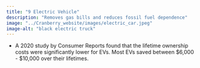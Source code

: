 ```yaml
---
title: "9 Electric Vehicle"
description: "Removes gas bills and reduces fossil fuel dependence"
image: "../Cranberry_website/images/electric_car.jpeg"
image-alt: "black electric truck"
---
```


-   A 2020 study by Consumer Reports found that the lifetime ownership costs were significantly lower for EVs. Most EVs saved between \$6,000 - \$10,000 over their lifetimes.
